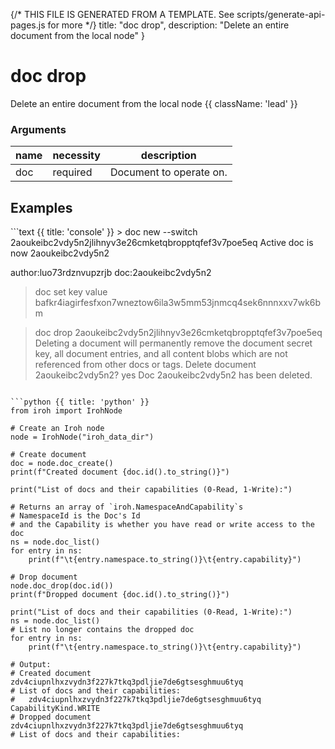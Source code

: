 {/* THIS FILE IS GENERATED FROM A TEMPLATE. See scripts/generate-api-pages.js for more */}
    title: "doc drop",
    description: "Delete an entire document from the local node"
}

<div className='not-prose mb-5'>
    <Breadcrumbs pages={[
        { name: 'API', href: '/docs/api', current: false },
        { name: 'doc drop', href: '/docs/api/doc-drop', current: true },
    ]} />
</div>

# doc drop

Delete an entire document from the local node {{ className: 'lead' }}


### Arguments

| name | necessity | description |
| ---- | --------- | ----------- |
| doc  | required | Document to operate on. |



## Examples

<CodeGroup title="doc drop">
```text {{ title: 'console' }}
> doc new --switch
2aoukeibc2vdy5n2jlihnyv3e26cmketqbropptqfef3v7poe5eq
Active doc is now 2aoukeibc2vdy5n2
      
author:luo73rdznvupzrjb doc:2aoukeibc2vdy5n2 
> doc set key value
bafkr4iagirfesfxon7wneztow6ila3w5mm53jnmcq4sek6nnnxxv7wk6bm

> doc drop 2aoukeibc2vdy5n2jlihnyv3e26cmketqbropptqfef3v7poe5eq
Deleting a document will permanently remove the document secret key, all document entries, 
and all content blobs which are not referenced from other docs or tags.
Delete document 2aoukeibc2vdy5n2? yes
Doc 2aoukeibc2vdy5n2 has been deleted.
```

```python {{ title: 'python' }}
from iroh import IrohNode

# Create an Iroh node
node = IrohNode("iroh_data_dir")

# Create document
doc = node.doc_create()
print(f"Created document {doc.id().to_string()}")

print("List of docs and their capabilities (0-Read, 1-Write):")

# Returns an array of `iroh.NamespaceAndCapability`s
# NamespaceId is the Doc's Id
# and the Capability is whether you have read or write access to the doc
ns = node.doc_list()
for entry in ns:
    print(f"\t{entry.namespace.to_string()}\t{entry.capability}")

# Drop document
node.doc_drop(doc.id())
print(f"Dropped document {doc.id().to_string()}")

print("List of docs and their capabilities (0-Read, 1-Write):")
ns = node.doc_list()
# List no longer contains the dropped doc
for entry in ns:
    print(f"\t{entry.namespace.to_string()}\t{entry.capability}")

# Output:
# Created document zdv4ciupnlhxzvydn3f227k7tkq3pdljie7de6gtsesghmuu6tyq
# List of docs and their capabilities:
# 	zdv4ciupnlhxzvydn3f227k7tkq3pdljie7de6gtsesghmuu6tyq	CapabilityKind.WRITE
# Dropped document zdv4ciupnlhxzvydn3f227k7tkq3pdljie7de6gtsesghmuu6tyq
# List of docs and their capabilities:


```


</CodeGroup>
